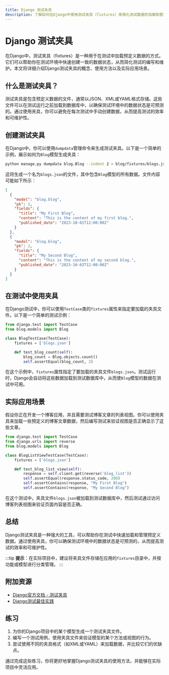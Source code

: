 ```yaml
---
title: Django 测试夹具
description: 了解如何在Django中使用测试夹具（fixtures）来简化测试数据的加载和管理，提升测试效率。
---
```


# Django 测试夹具

在Django中，测试夹具（fixtures）是一种用于在测试中加载预定义数据的方式。它们可以帮助你在测试环境中快速创建一致的数据状态，从而简化测试的编写和维护。本文将详细介绍Django测试夹具的概念、使用方法以及实际应用场景。

## 什么是测试夹具？

测试夹具是包含预定义数据的文件，通常以JSON、XML或YAML格式存储。这些文件可以在测试运行之前加载到数据库中，以确保测试环境中的数据状态是可预测的。通过使用夹具，你可以避免在每次测试中手动创建数据，从而提高测试的效率和可维护性。

## 创建测试夹具

在Django中，你可以使用`dumpdata`管理命令来生成测试夹具。以下是一个简单的示例，展示如何为`Blog`模型生成夹具：

```bash
python manage.py dumpdata blog.Blog --indent 2 > blog/fixtures/blogs.json
```

这将生成一个名为`blogs.json`的文件，其中包含`Blog`模型的所有数据。文件内容可能如下所示：

```json
[
  {
    "model": "blog.blog",
    "pk": 1,
    "fields": {
      "title": "My First Blog",
      "content": "This is the content of my first blog.",
      "published_date": "2023-10-01T12:00:00Z"
    }
  },
  {
    "model": "blog.blog",
    "pk": 2,
    "fields": {
      "title": "My Second Blog",
      "content": "This is the content of my second blog.",
      "published_date": "2023-10-02T12:00:00Z"
    }
  }
]
```

## 在测试中使用夹具

在Django测试中，你可以使用`TestCase`类的`fixtures`属性来指定要加载的夹具文件。以下是一个简单的测试示例：

```python
from django.test import TestCase
from blog.models import Blog

class BlogTestCase(TestCase):
    fixtures = ['blogs.json']

    def test_blog_count(self):
        blog_count = Blog.objects.count()
        self.assertEqual(blog_count, 2)
```

在这个示例中，`fixtures`属性指定了要加载的夹具文件`blogs.json`。测试运行时，Django会自动将这些数据加载到测试数据库中，从而使`Blog`模型的数据在测试中可用。

## 实际应用场景

假设你正在开发一个博客应用，并且需要测试博客文章的列表视图。你可以使用夹具来加载一些预定义的博客文章数据，然后编写测试来验证视图是否正确显示了这些文章。

```python
from django.test import TestCase
from django.urls import reverse
from blog.models import Blog

class BlogListViewTestCase(TestCase):
    fixtures = ['blogs.json']

    def test_blog_list_view(self):
        response = self.client.get(reverse('blog_list'))
        self.assertEqual(response.status_code, 200)
        self.assertContains(response, "My First Blog")
        self.assertContains(response, "My Second Blog")
```

在这个测试中，夹具文件`blogs.json`被加载到测试数据库中，然后测试通过访问博客列表视图来验证页面内容是否正确。

## 总结

Django测试夹具是一种强大的工具，可以帮助你在测试中快速加载和管理预定义数据。通过使用夹具，你可以确保测试环境中的数据状态是可预测的，从而提高测试的效率和可维护性。

:::tip
**提示**：在实际项目中，建议将夹具文件存储在应用的`fixtures`目录中，并按功能或模型进行分类管理。
:::

## 附加资源

- [Django官方文档 - 测试夹具](https://docs.djangoproject.com/en/stable/topics/testing/tools/#fixture-loading)
- [Django测试最佳实践](https://realpython.com/testing-in-django-part-1-best-practices-and-examples/)

## 练习

1. 为你的Django项目中的某个模型生成一个测试夹具文件。
2. 编写一个测试用例，使用夹具文件来验证模型的某个方法或视图的行为。
3. 尝试使用不同的夹具格式（如XML或YAML）来加载数据，并比较它们的优缺点。

通过完成这些练习，你将更好地掌握Django测试夹具的使用方法，并能够在实际项目中灵活应用。